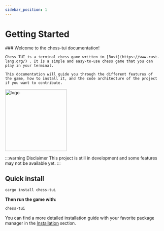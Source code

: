 ```yaml
---
sidebar_position: 1
---
```


# Getting Started


<div style={{ display: 'flex', alignItems: 'center', justifyContent: 'space-between' }}>
  <div style={{ flex: '1' }}>
    ### Welcome to the chess-tui documentation!

    Chess TUI is a terminal chess game written in [Rust](https://www.rust-lang.org/) . It is a simple and easy-to-use chess game that you can play in your terminal.

    This documentation will guide you through the different features of the game, how to install it, and the code architecture of the project if you want to contribute.
  </div>
  <div style={{ marginLeft: '20px' }}>
    <img src={Logo} alt="logo" width="200" />
  </div>
</div>



:::warning Disclaimer
This project is still in development and some features may not be available yet.
:::

## Quick install

```bash
cargo install chess-tui
```

**Then run the game with:**
```bash
chess-tui
```

You can find a more detailed installation guide with your favorite package manager in the [Installation](/docs/Installation/Cargo) section.
